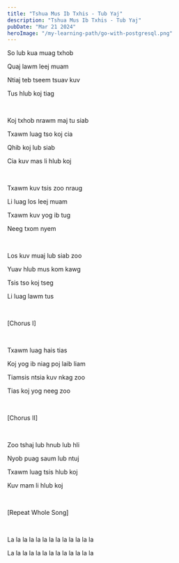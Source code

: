 ```yaml
---
title: "Tshua Mus Ib Txhis - Tub Yaj"
description: "Tshua Mus Ib Txhis - Tub Yaj"
pubDate: "Mar 21 2024"
heroImage: "/my-learning-path/go-with-postgresql.png"
---
```


So lub kua muag txhob

Quaj lawm leej muam

Ntiaj teb tseem tsuav kuv

Tus hlub koj tiag

<br />

Koj txhob nrawm maj tu siab

Txawm luag tso koj cia

Qhib koj lub siab

Cia kuv mas li hlub koj

<br />

Txawm kuv tsis zoo nraug

Li luag los leej muam

Txawm kuv yog ib tug

Neeg txom nyem

<br />

Los kuv muaj lub siab zoo

Yuav hlub mus kom kawg

Tsis tso koj tseg

Li luag lawm tus

<br />

[Chorus I]

<br />

Txawm luag hais tias

Koj yog ib niag poj laib liam

Tiamsis ntsia kuv nkag zoo

Tias koj yog neeg zoo

<br />

[Chorus II]

<br />

Zoo tshaj lub hnub lub hli

Nyob puag saum lub ntuj

Txawm luag tsis hlub koj

Kuv mam li hlub koj

<br />

[Repeat Whole Song]

<br />

La la la la la la la la la la la la la

La la la la la la la la la la la la la
